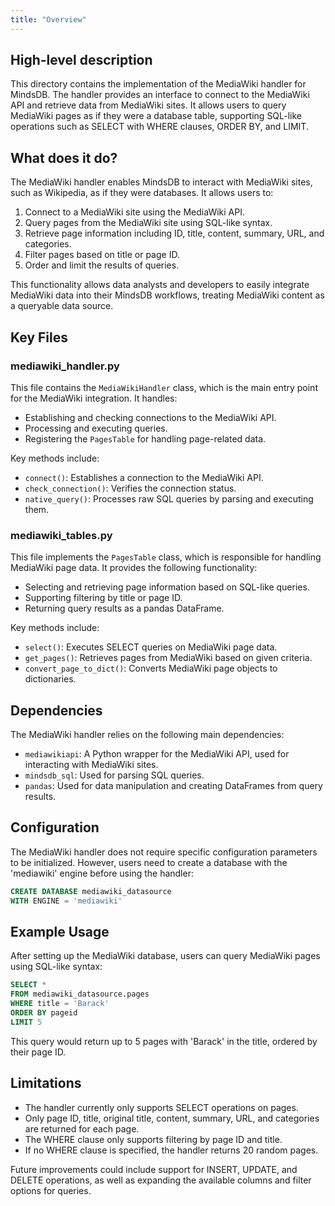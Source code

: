 ```yaml
---
title: "Overview"
---
```


## High-level description
This directory contains the implementation of the MediaWiki handler for MindsDB. The handler provides an interface to connect to the MediaWiki API and retrieve data from MediaWiki sites. It allows users to query MediaWiki pages as if they were a database table, supporting SQL-like operations such as SELECT with WHERE clauses, ORDER BY, and LIMIT.

## What does it do?
The MediaWiki handler enables MindsDB to interact with MediaWiki sites, such as Wikipedia, as if they were databases. It allows users to:

1. Connect to a MediaWiki site using the MediaWiki API.
2. Query pages from the MediaWiki site using SQL-like syntax.
3. Retrieve page information including ID, title, content, summary, URL, and categories.
4. Filter pages based on title or page ID.
5. Order and limit the results of queries.

This functionality allows data analysts and developers to easily integrate MediaWiki data into their MindsDB workflows, treating MediaWiki content as a queryable data source.

## Key Files

### mediawiki_handler.py
This file contains the `MediaWikiHandler` class, which is the main entry point for the MediaWiki integration. It handles:
- Establishing and checking connections to the MediaWiki API.
- Processing and executing queries.
- Registering the `PagesTable` for handling page-related data.

Key methods include:
- `connect()`: Establishes a connection to the MediaWiki API.
- `check_connection()`: Verifies the connection status.
- `native_query()`: Processes raw SQL queries by parsing and executing them.

### mediawiki_tables.py
This file implements the `PagesTable` class, which is responsible for handling MediaWiki page data. It provides the following functionality:
- Selecting and retrieving page information based on SQL-like queries.
- Supporting filtering by title or page ID.
- Returning query results as a pandas DataFrame.

Key methods include:
- `select()`: Executes SELECT queries on MediaWiki page data.
- `get_pages()`: Retrieves pages from MediaWiki based on given criteria.
- `convert_page_to_dict()`: Converts MediaWiki page objects to dictionaries.

## Dependencies
The MediaWiki handler relies on the following main dependencies:
- `mediawikiapi`: A Python wrapper for the MediaWiki API, used for interacting with MediaWiki sites.
- `mindsdb_sql`: Used for parsing SQL queries.
- `pandas`: Used for data manipulation and creating DataFrames from query results.

## Configuration
The MediaWiki handler does not require specific configuration parameters to be initialized. However, users need to create a database with the 'mediawiki' engine before using the handler:

```sql
CREATE DATABASE mediawiki_datasource
WITH ENGINE = 'mediawiki'
```

## Example Usage
After setting up the MediaWiki database, users can query MediaWiki pages using SQL-like syntax:

```sql
SELECT * 
FROM mediawiki_datasource.pages
WHERE title = 'Barack'
ORDER BY pageid
LIMIT 5
```

This query would return up to 5 pages with 'Barack' in the title, ordered by their page ID.

## Limitations
- The handler currently only supports SELECT operations on pages.
- Only page ID, title, original title, content, summary, URL, and categories are returned for each page.
- The WHERE clause only supports filtering by page ID and title.
- If no WHERE clause is specified, the handler returns 20 random pages.

Future improvements could include support for INSERT, UPDATE, and DELETE operations, as well as expanding the available columns and filter options for queries.